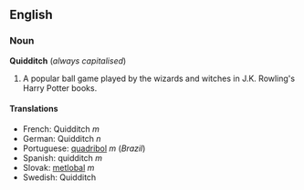 ==English==
=== Noun ===
'''Quidditch''' (''always capitalised'')

# A popular ball game played by the wizards and witches in J.K. Rowling's Harry Potter books.

==== Translations ====
*French: Quidditch ''m''
*German: Quidditch ''n''
*Portuguese: [[quadribol]] ''m'' (''Brazil'')
*Spanish: quidditch ''m''
*Slovak: [[metlobal]] ''m''
*Swedish: Quidditch